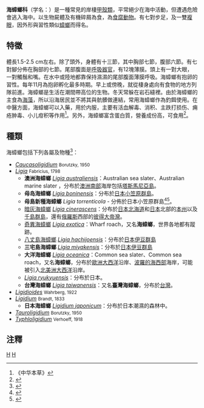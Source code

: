 {{Automatic taxobox
| taxon = Ligiidae
| authority = 
| image = Ligia oceanica Flickr.jpg
| image_caption = 大洋海蟑螂''[[Ligia_oceanica|Ligia oceanica]]''
| image2 = Ligidium japonicum 200606 01.JPG
| image2_caption = 日本海蟑螂''[[Ligidium_japonicum|Ligidium japonicum]]''
}}
'''海蟑螂科'''（学名：{{lang|la|Ligiidae}}）是一種常見的岸棲[[甲殼類|甲殼類]]，平常絕少在海中活動，但遭遇危險會逃入海中。以生物屍體及有機碎屑為食，為[[食腐動物|食腐動物]]。有七對步足，及一雙[[複眼|複眼]]，因外形與習性類似[[蟑螂|蟑螂]]而得名。

==特徵==
體長1.5-2.5 cm左右。除了頭外，身體有十三節，其中胸部七節，腹部六節。有七對腳分佈在胸部的七節。尾部腹面是[[呼吸器官|呼吸器官]]，有12塊薄膜。頭上有一對大眼，一對觸鬚和嘴。在水中或陸地都靠保持濕濕的尾部腹面薄膜呼吸。海蟑螂有抱卵的習性。每年11月為抱卵孵化最多時期。早上或傍晚，就從棲身處向有食物的地方列隊前進。海蟑螂是生活在潮間帶高位的生物。冬天常躲在岩石縫裡。由於海蟑螂的主食為[[海藻|海藻]]，所以沿海居民並不將其與骯髒做連結，常用海蟑螂作為釣餌使用。在中醫方面，海蟑螂可以入藥，用於内服，主要有活血解毒、消积、主跌打损伤、痈疮肿毒、小儿疳积等作用<ref>《中华本草》</ref>。另外，海蟑螂富含蛋白質，營養成份高，可食用<ref>{{cite web |url=http://www.itk3.com/1308.html |title=海蟑螂怎么吃?}}</ref>。

==種類==
海蟑螂包括下列各屬及物種<ref name="Schmalfuss">{{cite journal |url=http://www.oniscidea-catalog.naturkundemuseum-bw.de/Cat_terr_isop.pdf |title=World catalog of terrestrial isopods (Isopoda: Oniscidea) – revised and updated version |author=Helmut Schmalfuss |year=2003 |journal=[[Stuttgarter_Beiträge_zur_Naturkunde|Stuttgarter Beiträge zur Naturkunde]], Serie A |volume=654 |pages=341 pp |access-date=2020-10-25 |archive-date=2009-02-24 |archive-url=https://wayback.archive-it.org/all/20090224212510/http://www.oniscidea-catalog.naturkundemuseum-bw.de/Cat_terr_isop.pdf |dead-url=yes }}</ref>：
*''[[Caucasoligidium|Caucasoligidium]]'' <small>Borutzky, 1950</small>
*''[[Ligia|Ligia]]'' <small>Fabricius, 1798</small>
**'''澳洲海蟑螂''' ''[[Ligia_australiensis|Ligia australiensis]]''：Australian sea slater、Australian marine slater ，分布於[[澳洲|澳洲]][[南部|南部]]海岸包括[[塔斯馬尼亞島|塔斯馬尼亞島]]。
**'''母岛海蟑螂''' ''[[Ligia_boninensis|Ligia boninensis]]''：分布於[[日本|日本]][[小笠原群島|小笠原群島]]。
** '''母島新種海蟑螂''' ''Ligia torrenticola'' - 分佈於日本小笠原群島<ref>{{Cite web |url=http://hahoman.seesaa.net/article/197020787.html |title=小笠原の新種のフナムシ: 浜松医科大学の針山研究室と視覚世界 |access-date=2020-10-25 |archive-date=2016-03-06 |archive-url=https://web.archive.org/web/20160306034727/http://hahoman.seesaa.net/article/197020787.html |dead-url=no }}</ref><ref>{{Cite web |url=http://hahoman.seesaa.net/article/213347712.html |title=ナガレフナムシ記事: 浜松医科大学の針山研究室と視覚世界 |access-date=2020-10-25 |archive-date=2016-03-06 |archive-url=https://web.archive.org/web/20160306024351/http://hahoman.seesaa.net/article/213347712.html |dead-url=no }}</ref>。
** [[暗灰海蟑螂|暗灰海蟑螂]] ''[[Ligia_cinerascens|Ligia cinerascens]]''：分布於[[日本|日本]][[北海道|北海道]]和[[日本|日本]]北部的[[本州|本州]]以及[[千島群島|千島群島]]，還有[[俄羅斯|俄羅斯]]西部的[[彼得大帝灣|彼得大帝灣]]。
** [[奇異海蟑螂|奇異海蟑螂]] ''[[Ligia_exotica|Ligia exotica]]''：Wharf roach，又名'''海蟑螂'''，世界各地都有蹤跡。
** [[八丈島海蟑螂|八丈島海蟑螂]] ''[[Ligia_hachijoensis|Ligia hachijoensis]]''：分布於[[日本|日本]][[伊豆群島|伊豆群島]]
**'''三宅島海蟑螂''' ''[[Ligia_miyakensis|Ligia miyakensis]]''：分布於[[日本|日本]][[伊豆群島|伊豆群島]]
**'''大洋海蟑螂''' ''[[Ligia_oceanica|Ligia oceanica]]''：Common sea slater、Common sea roach，又名'''海蟑螂'''，分布於[[歐洲|歐洲]][[大西洋|大西洋]]沿岸、[[波羅的海|波羅的海]][[西部|西部]]海岸，可能被引入[[北美洲|北美洲]][[大西洋|大西洋]]沿岸。
**''[[Ligia_ryukyuensis|Ligia ryukyuensis]]''：分布於日本。
**'''台灣海蟑螂''' ''[[Ligia_taiwanensis|Ligia taiwanensis]]''：又名'''臺灣海蟑螂'''，分布於[[台灣|台灣]]。
*''[[Ligidioides|Ligidioides]]'' <small>Wahrberg, 1922</small>
*''[[Ligidium|Ligidium]]'' <small>Brandt, 1833</small>
**'''日本海蟑螂''' ''[[Ligidium_japonicum|Ligidium japonicum]]''：分布於日本潮濕的森林中。 
*''[[Tauroligidium|Tauroligidium]]'' <small>Borutzky, 1950</small>
*''[[Typhloligidium|Typhloligidium]]'' <small>Verhoeff, 1918</small>

==注釋==
{{reflist}}
{{Taxonbar|from=Q1314554}}

[[Category:節肢動物門|H]]
[[Category:甲殼亞門|H]]